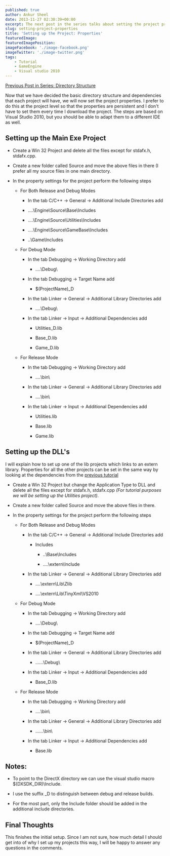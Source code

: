 ```yaml
---
published: true
author: Ankur Sheel
date: 2013-11-27 02:30:39+00:00
excerpt: The next post in the series talks about setting the project properties so that they are persistent.
slug: setting-project-properties
title: 'Setting up the Project: Properties'
featuredImage:
featuredImagePosition:
imageFacebook: './image-facebook.png'
imageTwitter: './image-twitter.png'
tags:
    - Tutorial
    - GameEngine
    - Visual studio 2010
---
```


[Previous Post in Series: Directory Structure](./setting-project-directory-structure)

Now that we have decided the basic directory structure and dependencies that each project will have, we will now set the
project properties. I prefer to do this at the project level so that the properties are persistent and I don't have to
set them every time I download the project. The steps are based on Visual Studio 2010, but you should be able to adapt
them to a different IDE as well.

## Setting up the Main Exe Project

-   Create a Win 32 Project and delete all the files except for stdafx.h, stdafx.cpp.

-   Create a new folder called Source and move the above files in there (I prefer all my source files in one main
    directory.

-   In the property settings for the project perform the following steps

    -   For Both Release and Debug Modes

        -   In the tab C/C++ -> General -> Additional Include Directories add

        -   ..\..\Engine\Source\Base\Includes

        -   ..\..\Engine\Source\Utilities\Includes

        -   ..\..\Engine\Source\GameBase\Includes

        -   ..\Game\Includes

    -   For Debug Mode

        -   In the tab Debugging -> Working Directory add

            -   ..\..\Debug\

        -   In the tab Debugging -> Target Name add

            -   \$(ProjectName)\_D

        -   In the tab Linker -> General -> Additional Library Directories add

            -   ..\..\Debug\

        -   In the tab Linker -> Input -> Additional Dependencies add

            -   Utilities_D.lib

            -   Base_D.lib

            -   Game_D.lib

    -   For Release Mode

        -   In the tab Debugging -> Working Directory add

            -   ..\..\bin\

        -   In the tab Linker -> General -> Additional Library Directories add

            -   ..\..\bin\

        -   In the tab Linker -> Input -> Additional Dependencies add

            -   Utilities.lib

            -   Base.lib

            -   Game.lib

## Setting up the DLL's

I will explain how to set up one of the lib projects which links to an extern library. Properties for all the other
projects can be set in the same way by looking at the dependencies from the
[previous tutorial](./setting-project-directory-structure)

-   Create a Win 32 Project but change the Application Type to DLL and delete all the files except for stdafx.h,
    stdafx.cpp _(For tutorial purposes we will be setting up the Utilities project)._

-   Create a new folder called Source and move the above files in there.

-   In the property settings for the project perform the following steps

    -   For Both Release and Debug Modes

        -   In the tab C/C++ -> General -> Additional Include Directories add

            -   Includes

                -   ..\Base\Includes

                -   ..\..\extern\Include

        -   In the tab Linker -> General -> Additional Library Directories add

            -   ..\..\extern\Lib\Zlib

            -   ..\..\extern\Lib\TinyXml\VS2010

    -   For Debug Mode

        -   In the tab Debugging -> Working Directory add

            -   ..\..\Debug\

        -   In the tab Debugging -> Target Name add

            -   \$(ProjectName)\_D

        -   In the tab Linker -> General -> Additional Library Directories add

            -   ..\..\..\Debug\

        -   In the tab Linker -> Input -> Additional Dependencies add

            -   Base_D.lib

    -   For Release Mode

        -   In the tab Debugging -> Working Directory add

            -   ..\..\bin\

        -   In the tab Linker -> General -> Additional Library Directories add

            -   ..\..\..\bin\

        -   In the tab Linker -> Input -> Additional Dependencies add

            -   Base.lib

## Notes:

-   To point to the DirectX directory we can use the visual studio macro \$(DXSDK_DIR)\Include.

-   I use the suffix \_D to distinguish between debug and release builds.

-   For the most part, only the Include folder should be added in the additional include directories.

## Final Thoughts

This finishes the initial setup. Since I am not sure, how much detail I should get into of why I set up my projects this
way, I will be happy to answer any questions in the comments.
